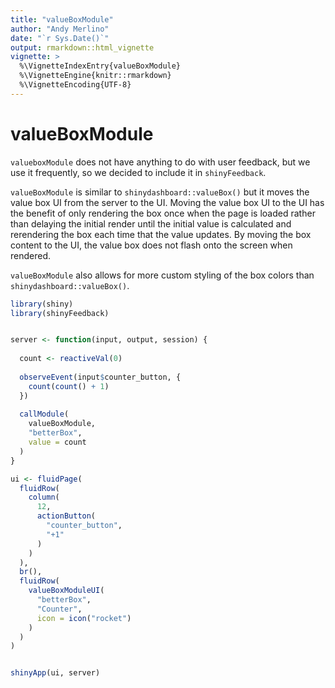 ```yaml
---
title: "valueBoxModule"
author: "Andy Merlino"
date: "`r Sys.Date()`"
output: rmarkdown::html_vignette
vignette: >
  %\VignetteIndexEntry{valueBoxModule}
  %\VignetteEngine{knitr::rmarkdown}
  %\VignetteEncoding{UTF-8}
---
```


# valueBoxModule

`valueboxModule` does not have anything to do with user feedback, but we use it frequently,
so we decided to include it in `shinyFeedback`.

`valueBoxModule` is similar to `shinydashboard::valueBox()` but it moves the value box UI from 
the server to the UI.  Moving the value box UI to the UI has the benefit of only rendering the box once
when the page is loaded rather than delaying the initial render until the initial value is calculated and rerendering the box each time that the value updates.  By moving the box content to the UI, the value box does not flash onto the screen when rendered.  

`valueBoxModule` also allows for more custom styling of the box colors than `shinydashboard::valueBox()`.

```r
library(shiny)
library(shinyFeedback)


server <- function(input, output, session) {
  
  count <- reactiveVal(0)
  
  observeEvent(input$counter_button, {
    count(count() + 1)
  })
  
  callModule(
    valueBoxModule,
    "betterBox",
    value = count
  )
}

ui <- fluidPage(
  fluidRow(
    column(
      12,
      actionButton(
        "counter_button",
        "+1"
      )
    )
  ),
  br(),
  fluidRow(
    valueBoxModuleUI(
      "betterBox",
      "Counter",
      icon = icon("rocket")
    )
  )
)


shinyApp(ui, server)
```
